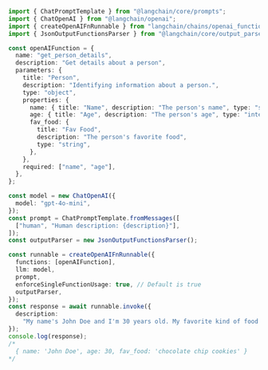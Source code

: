 ```typescript
import { ChatPromptTemplate } from "@langchain/core/prompts";
import { ChatOpenAI } from "@langchain/openai";
import { createOpenAIFnRunnable } from "langchain/chains/openai_functions";
import { JsonOutputFunctionsParser } from "@langchain/core/output_parsers/openai_functions";

const openAIFunction = {
  name: "get_person_details",
  description: "Get details about a person",
  parameters: {
    title: "Person",
    description: "Identifying information about a person.",
    type: "object",
    properties: {
      name: { title: "Name", description: "The person's name", type: "string" },
      age: { title: "Age", description: "The person's age", type: "integer" },
      fav_food: {
        title: "Fav Food",
        description: "The person's favorite food",
        type: "string",
      },
    },
    required: ["name", "age"],
  },
};

const model = new ChatOpenAI({
  model: "gpt-4o-mini",
});
const prompt = ChatPromptTemplate.fromMessages([
  ["human", "Human description: {description}"],
]);
const outputParser = new JsonOutputFunctionsParser();

const runnable = createOpenAIFnRunnable({
  functions: [openAIFunction],
  llm: model,
  prompt,
  enforceSingleFunctionUsage: true, // Default is true
  outputParser,
});
const response = await runnable.invoke({
  description:
    "My name's John Doe and I'm 30 years old. My favorite kind of food are chocolate chip cookies.",
});
console.log(response);
/*
  { name: 'John Doe', age: 30, fav_food: 'chocolate chip cookies' }
*/
```

